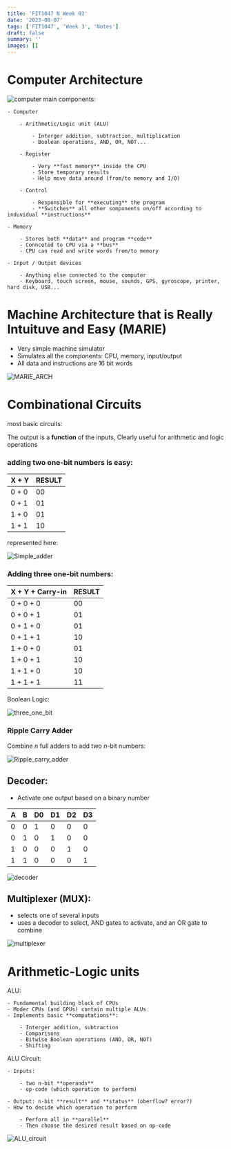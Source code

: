```yaml
---
title: 'FIT1047 N Week 03'
date: '2023-08-07'
tags: ['FIT1047', 'Week 3', 'Notes']
draft: false
summary: ''
images: []
---
```


# Computer Architecture

![computer](/static/images/FIT1047/computer_arch01.jpg)
main components:

    - Computer

        - Arithmetic/Logic unit (ALU)

            - Interger addition, subtraction, multiplication
            - Boolean operations, AND, OR, NOT...

        - Register

            - Very **fast memory** inside the CPU
            - Store temporary results
            - Help move data around (from/to memory and I/O)

        - Control

            - Responsible for **executing** the program
            - **Switches** all other somponents on/off according to induvidual **instructions**

    - Memory

        - Stores both **data** and program **code**
        - Connceted to CPU via a **bus**
        - CPU can read and write words from/to memory

    - Input / Output devices

        - Anything else connected to the computer
        - Keyboard, touch screen, mouse, sounds, GPS, gyroscope, printer, hard disk, USB...

# Machine Architecture that is Really Intuituve and Easy (MARIE)

- Very simple machine simulator
- Simulates all the components: CPU, memory, input/output
- All data and instructions are 16 bit words

![MARIE_ARCH](/static/images/FIT1047/MARIE_arch01.jpg)

# Combinational Circuits

most basic circuits:

The output is a **function** of the inputs, Clearly useful for arithmetic and logic operations

### adding two one-bit numbers is easy:

| X + Y | RESULT |
| ----- | ------ |
| 0 + 0 | 00     |
| 0 + 1 | 01     |
| 1 + 0 | 01     |
| 1 + 1 | 10     |

represented here:

![Simple_adder](/static/images/FIT1047/Simple_Adder.jpg)

### Adding three one-bit numbers:

| X + Y + Carry-in | RESULT |
| ---------------- | ------ |
| 0 + 0 + 0        | 00     |
| 0 + 0 + 1        | 01     |
| 0 + 1 + 0        | 01     |
| 0 + 1 + 1        | 10     |
| 1 + 0 + 0        | 01     |
| 1 + 0 + 1        | 10     |
| 1 + 1 + 0        | 10     |
| 1 + 1 + 1        | 11     |

Boolean Logic:

![three_one_bit](/static/images/FIT1047/Three_one_bit.jpg)

### Ripple Carry Adder

Combine _n_ full adders to add two _n_-bit numbers:

![Ripple_carry_adder](/static/images/FIT1047/Ripple_carry_adder.jpg)

## Decoder:

- Activate one output based on a binary number

| A   | B   | D0  | D1  | D2  | D3  |
| --- | --- | --- | --- | --- | --- |
| 0   | 0   | 1   | 0   | 0   | 0   |
| 0   | 1   | 0   | 1   | 0   | 0   |
| 1   | 0   | 0   | 0   | 1   | 0   |
| 1   | 1   | 0   | 0   | 0   | 1   |

![decoder](/static/images/FIt1047/deconder.jpg)

## Multiplexer (MUX):

- selects one of several inputs
- uses a decoder to select, AND gates to activate, and an OR gate to combine

![multiplexer](/static/images/FIt1047/multiplexer.jpg)

# Arithmetic-Logic units

ALU:

    - Fundamental building block of CPUs
    - Moder CPUs (and GPUs) contain multiple ALUs
    - Implements basic **computations**:

        - Interger addition, subtraction
        - Comparisons
        - Bitwise Boolean operations (AND, OR, NOT)
        - Shifting

ALU Circuit:

    - Inputs:

        - two n-bit **operands**
        - op-code (which operation to perform)

    - Output: n-bit **result** and **status** (oberflow? error?)
    - How to decide which operation to perform

        - Perform all in **parallel**
        - Then choose the desired result based on op-code

![ALU_circuit](/static/images/FIT1047/ALU_circuit.jpg)
